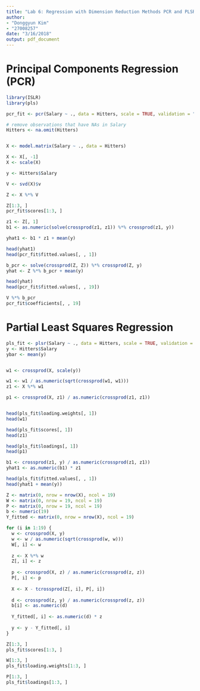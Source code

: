 ```yaml
---
title: "Lab 6: Regression with Dimension Reduction Methods PCR and PLSR"
author: 
- "Donggyun Kim"
- "27008257"
date: "3/16/2018"
output: pdf_document
---
```


# Principal Components Regression (PCR)
```r
library(ISLR)
library(pls)

pcr_fit <- pcr(Salary ~ ., data = Hitters, scale = TRUE, validation = "none")

# remove observations that have NAs in Salary
Hitters <- na.omit(Hitters)


X <- model.matrix(Salary ~ ., data = Hitters)

X <- X[, -1]
X <- scale(X)

y <- Hitters$Salary

V <- svd(X)$v

Z <- X %*% V

Z[1:3, ]
pcr_fit$scores[1:3, ]

z1 <- Z[, 1]
b1 <- as.numeric(solve(crossprod(z1, z1)) %*% crossprod(z1, y))

yhat1 <- b1 * z1 + mean(y)

head(yhat1)
head(pcr_fit$fitted.values[, , 1])

b_pcr <- solve(crossprod(Z, Z)) %*% crossprod(Z, y)
yhat <- Z %*% b_pcr + mean(y)

head(yhat)
head(pcr_fit$fitted.values[, , 19])

V %*% b_pcr
pcr_fit$coefficients[, , 19]
```

# Partial Least Squares Regression
```r
pls_fit <- plsr(Salary ~ ., data = Hitters, scale = TRUE, validation = "none")
y <- Hitters$Salary
ybar <- mean(y)


w1 <- crossprod(X, scale(y))

w1 <- w1 / as.numeric(sqrt(crossprod(w1, w1)))
z1 <- X %*% w1

p1 <- crossprod(X, z1) / as.numeric(crossprod(z1, z1))


head(pls_fit$loading.weights[, 1])
head(w1)

head(pls_fit$scores[, 1])
head(z1)

head(pls_fit$loadings[, 1])
head(p1)

b1 <- crossprod(z1, y) / as.numeric(crossprod(z1, z1))
yhat1 <- as.numeric(b1) * z1

head(pls_fit$fitted.values[, , 1])
head(yhat1 + mean(y))

Z <- matrix(0, nrow = nrow(X), ncol = 19)
W <- matrix(0, nrow = 19, ncol = 19)
P <- matrix(0, nrow = 19, ncol = 19)
b <- numeric(19)
Y_fitted <- matrix(0, nrow = nrow(X), ncol = 19)

for (i in 1:19) {
  w <- crossprod(X, y)
  w <- w / as.numeric(sqrt(crossprod(w, w)))
  W[, i] <- w
  
  z <- X %*% w
  Z[, i] <- z
  
  p <- crossprod(X, z) / as.numeric(crossprod(z, z))
  P[, i] <- p
  
  X <- X - tcrossprod(Z[, i], P[, i])
  
  d <- crossprod(z, y) / as.numeric(crossprod(z, z))
  b[i] <- as.numeric(d)
  
  Y_fitted[, i] <- as.numeric(d) * z
  
  y <- y - Y_fitted[, i]
}

Z[1:3, ]
pls_fit$scores[1:3, ]

W[1:3, ]
pls_fit$loading.weights[1:3, ]

P[1:3, ]
pls_fit$loadings[1:3, ]
```

